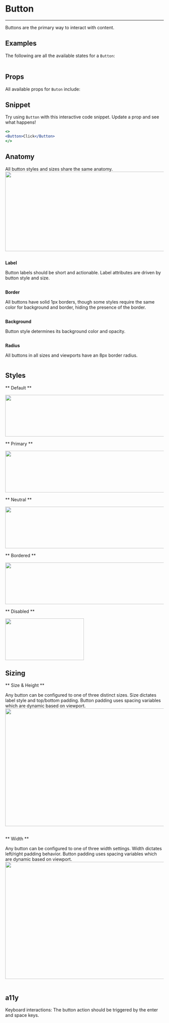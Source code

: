 
# Button
---
Buttons are the primary way to interact with content.

## Examples
The following are all the available states for a `Button`:
<br/>
<Example /><br/>

## Props
All available props for `Buton` include:
<br/>
<PropsTable propMetaData={Button.__docgenInfo} />

## Snippet
Try using `Button` with this interactive code snippet. Update a prop and see what happens!

```.jsx
<>
<Button>Click</Button>
</>
```

## Anatomy
All button styles and sizes share the same anatomy.
<img src="/docs-images/button-anatomy.png" width="810" height="252" />
<br/>
<div class="grid-2-col">
    <div class="column">
        <p class="text--body"><strong>Label</strong></p>
        <p class="text--body">Button labels should be short and actionable. Label attributes are driven by button style and size.</p>
    </div>
    <div class="column">
        <p class="text--body"><strong>Border</strong></p>
        <p class="text--body">All buttons have solid 1px borders, though some styles require the same color for background and border, hiding the presence of the border.</p>
    </div>
    <div class="column">
        <p class="text--body"><strong>Background</strong></p>
        <p class="text--body">Button style determines its background color and opacity.</p>
    </div>
    <div class="column">
        <p class="text--body"><strong>Radius</strong></p>
        <p class="text--body">All buttons in all sizes and viewports have an 8px border radius.</p>
    </div>
</div>

## Styles

** Default **

<img src="/docs-images/button-secondary-states.png" width="810" height="132" />
<br/>

** Primary **

<img src="/docs-images/button-primary-states.png" width="810" height="132" />
<br/>

** Neutral **

<img src="/docs-images/button-neutral-states.png" width="810" height="132" />
<br/>

** Bordered **

<img src="/docs-images/button-bordered-states.png" width="810" height="132" />
<br/>

** Disabled **

<img src="/docs-images/button-disabled-states.png" width="250" height="132" />

## Sizing

** Size & Height **

Any button can be configured to one of three distinct sizes. Size dictates label style and top/bottom padding. Button padding uses spacing variables which are dynamic based on viewport.
<br/>
<img src="/docs-images/button-sizing-size.png" width="600" height="373" />
<br/><br/>

** Width **

Any button can be configured to one of three width settings. Width dictates left/right padding behavior. Button padding uses spacing variables which are dynamic based on viewport.
<br/>
<img src="/docs-images/button-sizing-width.png" width="600" height="371" />
<br/><br/>

## a11y
Keyboard interactions: The button action should be triggered by the enter and space keys.

